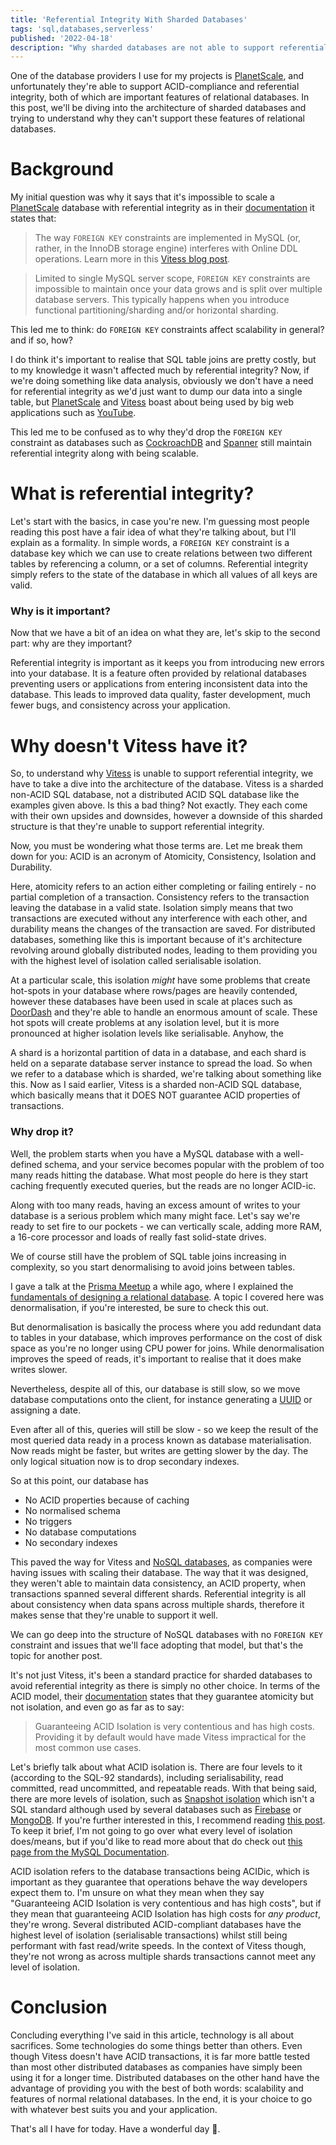 ```yaml
---
title: 'Referential Integrity With Sharded Databases'
tags: 'sql,databases,serverless'
published: '2022-04-18'
description: "Why sharded databases are not able to support referential integrity"
---
```


One of the database providers I use for my projects is [PlanetScale], and unfortunately they're able to support ACID-compliance and referential integrity, both of which are important features of relational databases. In this post, we'll be diving into the architecture of sharded databases and trying to understand why they can't support these features of relational databases.

# Background

My initial question was why it says that it's impossible to scale a [PlanetScale] database with referential integrity as in their [documentation](https://docs.planetscale.com/learn/operating-without-foreign-key-constraints) it states that:

> The way `FOREIGN KEY` constraints are implemented in MySQL (or, rather, in the InnoDB storage engine) interferes with Online DDL operations. Learn more in this [Vitess blog post](https://vitess.io/blog/2021-06-15-online-ddl-why-no-fk/).

> Limited to single MySQL server scope, `FOREIGN KEY` constraints are impossible to maintain once your data grows and is split over multiple database servers. This typically happens when you introduce functional partitioning/sharding and/or horizontal sharding.

This led me to think: do `FOREIGN KEY` constraints affect scalability in general? and if so, how?

I do think it's important to realise that SQL table joins are pretty costly, but to my knowledge it wasn't affected much by referential integrity? Now, if we're doing something like data analysis, obviously we don't have a need for referential integrity as we'd just want to dump our data into a single table, but [PlanetScale] and [Vitess] boast about being used by big web applications such as [YouTube](https://vitess.io/docs/13.0/overview/history/). 

This led me to be confused as to why they'd drop the `FOREIGN KEY` constraint as databases such as [CockroachDB] and [Spanner] still maintain referential integrity along with being scalable. 

# What is referential integrity?

Let's start with the basics, in case you're new. I'm guessing most people reading this post have a fair idea of what they're talking about, but I'll explain as a formality. In simple words, a `FOREIGN KEY` constraint is a database key which we can use to create relations between two different tables by referencing a column, or a set of columns. Referential integrity simply refers to the state of the database in which all values of all keys are valid. 

### Why is it important?

Now that we have a bit of an idea on what they are, let's skip to the second part: why are they important?

Referential integrity is important as it keeps you from introducing new errors into your database. It is a feature often provided by relational databases preventing users or applications from entering inconsistent data into the database. This leads to improved data quality, faster development, much fewer bugs, and consistency across your application. 

# Why doesn't Vitess have it?

So, to understand why [Vitess] is unable to support referential integrity, we have to take a dive into the architecture of the database. Vitess is a sharded non-ACID SQL database, not a distributed ACID SQL database like the examples given above. Is this a bad thing? Not exactly. They each come with their own upsides and downsides, however a downside of this sharded structure is that they're unable to support referential integrity. 

Now, you must be wondering what those terms are. Let me break them down for you: ACID is an acronym of Atomicity, Consistency, Isolation and Durability.

Here, atomicity refers to an action either completing or failing entirely - no partial completion of a transaction. Consistency refers to the transaction leaving the database in a valid state. Isolation simply means that two transactions are executed without any interference with each other, and durability means the changes of the transaction are saved. For distributed databases, something like this is important because of it's architecture revolving around globally distributed nodes, leading to them providing you with the highest level of isolation called serialisable isolation. 

At a particular scale, this isolation *might* have some problems that create hot-spots in your database where rows/pages are heavily contended, however these databases have been used in scale at places such as [DoorDash](https://www.prnewswire.com/news-releases/introducing-cockroachdb-21-1-the-worlds-most-powerful-global-database-is-now-also-the-easiest-301293675.html) and they're able to handle an enormous amount of scale. These hot spots will create problems at any isolation level, but it is more pronounced at higher isolation levels like serialisable. Anyhow, the 

A shard is a horizontal partition of data in a database, and each shard is held on a separate database server instance to spread the load. So when we refer to a database which is sharded, we're talking about something like this. Now as I said earlier, Vitess is a sharded non-ACID SQL database, which basically means that it DOES NOT guarantee ACID properties of transactions.

### Why drop it?

Well, the problem starts when you have a MySQL database with a well-defined schema, and your service becomes popular with the problem of too many reads hitting the database. What most people do here is they start caching frequently executed queries, but the reads are no longer ACID-ic.

Along with too many reads, having an excess amount of writes to your database is a serious problem which many might face. Let's say we're ready to set fire to our pockets - we can vertically scale, adding more RAM, a 16-core processor and loads of really fast solid-state drives.  

We of course still have the problem of SQL table joins increasing in complexity, so you start denormalising to avoid joins between tables. 

I gave a talk at the [Prisma Meetup](https://www.prisma.io/events) a while ago, where I explained the [fundamentals of designing a relational database](https://youtu.be/PUfqXnWhwLk). A topic I covered here was denormalisation, if you're interested, be sure to check this out.

But denormalisation is basically the process where you add redundant data to tables in your database, which improves performance on the cost of disk space as you're no longer using CPU power for joins. While denormalisation improves the speed of reads, it's important to realise that it does make writes slower. 

Nevertheless, despite all of this, our database is still slow, so we move database computations onto the client, for instance generating a [UUID](https://en.wikipedia.org/wiki/Universally_unique_identifier) or assigning a date.

Even after all of this, queries will still be slow - so we keep the result of the most queried data ready in a process known as database materialisation. Now reads might be faster, but writes are getting slower by the day. The only logical situation now is to drop secondary indexes.

So at this point, our database has

 - No ACID properties because of caching
 - No normalised schema
 - No triggers
 - No database computations
 - No secondary indexes

This paved the way for Vitess and [NoSQL databases](https://en.wikipedia.org/wiki/NoSQL), as companies were having issues with scaling their database. The way that it was designed, they weren't able to maintain data consistency, an ACID property, when transactions spanned several different shards. Referential integrity is all about consistency when data spans across multiple shards, therefore it makes sense that they're unable to support it well. 

We can go deep into the structure of NoSQL databases with no `FOREIGN KEY` constraint and issues that we'll face adopting that model, but that's the topic for another post. 

It's not just Vitess, it's been a standard practice for sharded databases to avoid referential integrity as there is simply no other choice. In terms of the ACID model, their [documentation](https://vitess.io/docs/13.0/reference/features/two-phase-commit/#isolation) states that they guarantee atomicity but not isolation, and even go as far as to say:

> Guaranteeing ACID Isolation is very contentious and has high costs. Providing it by default would have made Vitess impractical for the most common use cases.

Let's briefly talk about what ACID isolation is. There are four levels to it (according to the SQL-92 standards), including serialisability, read committed, read uncommitted, and repeatable reads. With that being said, there are more levels of isolation, such as [Snapshot isolation](https://en.wikipedia.org/wiki/Snapshot_isolation) which isn't a SQL standard although used by several databases such as [Firebase](https://firebase.google.com/) or [MongoDB](https://www.mongodb.com/). If you're further interested in this, I recommend reading [this post](https://cinish.medium.com/database-acid-cap-isolation-levels-371b7e06a112). To keep it brief, I'm not going to go over what every level of isolation does/means, but if you'd like to read more about that do check out [this page from the MySQL Documentation](https://dev.mysql.com/doc/refman/8.0/en/innodb-transaction-isolation-levels.html).

ACID isolation refers to the database transactions being ACIDic, which is important as they guarantee that operations behave the way developers expect them to. I'm unsure on what they mean when they say "Guaranteeing ACID Isolation is very contentious and has high costs", but if they mean that guaranteeing ACID Isolation has high costs for *any product*, they're wrong. Several distributed ACID-compliant databases have the highest level of isolation (serialisable transactions) whilst still being performant with fast read/write speeds. In the context of Vitess though, they're not wrong as across multiple shards transactions cannot meet any level of isolation.

# Conclusion

Concluding everything I've said in this article, technology is all about sacrifices. Some technologies do some things better than others. Even though Vitess doesn't have ACID transactions, it is far more battle tested than most other distributed databases as companies have simply been using it for a longer time. Distributed databases on the other hand have the advantage of providing you with the best of both words: scalability and features of normal relational databases. In the end, it is your choice to go with whatever best suits you and your application.

That's all I have for today. Have a wonderful day 👋.

[PlanetScale]: https://planetscale.com
[MySQL]: https://www.mysql.com/
[Vitess]: https://vitess.io
[CockroachDB]: https://cockroachlabs.com
[Spanner]: https://cloud.google.com/spanner

